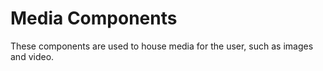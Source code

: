 
<Meta title="media/Overview" />

# Media Components

These components are used to house media for the user, such as images and video.
